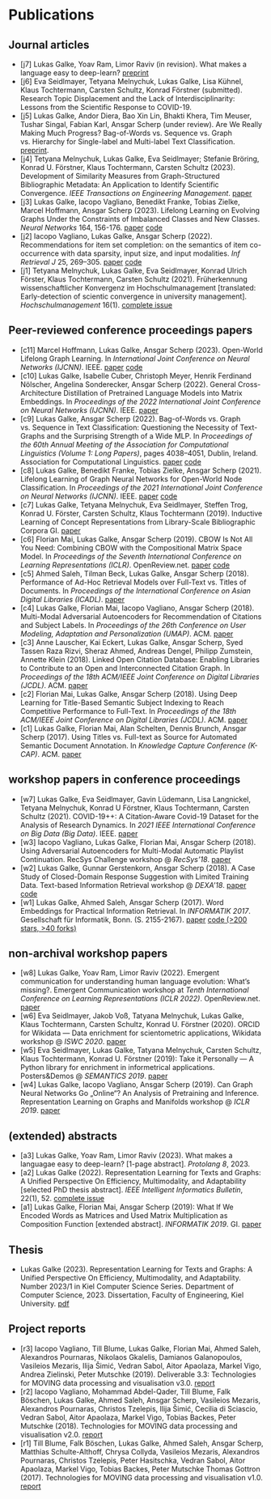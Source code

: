 # Publications 

## Journal articles

- [j7] Lukas Galke, Yoav Ram, Limor Raviv (in revision). What makes a language easy to deep-learn? [preprint](https://arxiv.org/abs/2302.12239)
- [j6] Eva Seidlmayer, Tetyana Melnychuk, Lukas Galke, Lisa Kühnel, Klaus Tochtermann, Carsten Schultz, Konrad Förstner (submitted). Research Topic Displacement and the Lack of Interdisciplinarity: Lessons from the Scientific Response to COVID-19.
- [j5] Lukas Galke, Andor Diera, Bao Xin Lin, Bhakti Khera, Tim Meuser, Tushar Singal, Fabian Karl, Ansgar Scherp (under review). Are We Really Making Much Progress? Bag-of-Words vs. Sequence vs. Graph vs. Hierarchy for Single-label and Multi-label Text Classification. [preprint](https://arxiv.org/abs/2204.03954).
- [j4] Tetyana Melnychuk, Lukas Galke, Eva Seidlmayer; Stefanie Bröring, Konrad U. Förstner, Klaus Tochtermann, Carsten Schultz (2023). Development of Similarity Measures from Graph-Structured Bibliographic Metadata: An Application to Identify Scientific Convergence. *IEEE Transactions on Engineering Management*. [paper](https://doi.org/10.1109/TEM.2023.3308008)
- [j3] Lukas Galke, Iacopo Vagliano, Benedikt Franke, Tobias Zielke, Marcel Hoffmann, Ansgar Scherp (2023). Lifelong Learning on Evolving Graphs Under the Constraints of Imbalanced Classes and New Classes. *Neural Networks* 164, 156-176. [paper](https://pure.mpg.de/rest/items/item_3368482_4/component/file_3510107/content) [code](https://github.com/lgalke/lifelong-learning)
- [j2] Iacopo Vagliano, Lukas Galke, Ansgar Scherp (2022). Recommendations for item set completion: on the semantics of item co-occurrence with data sparsity, input size, and input modalities. *Inf Retrieval J* 25, 269–305. [paper](https://doi.org/10.1007/s10791-022-09408-9) [code](https://github.com/lgalke/aae-recommender)
- [j1] Tetyana Melnychuk, Lukas Galke, Eva Seidlmayer, Konrad Ulrich Förster, Klaus Tochtermann, Carsten Schultz (2021). Früherkennung wissenschaftlicher Konvergenz im Hochschulmanagement [translated: Early-detection of scientic convergence in university management]. *Hochschulmanagement* 16(1). [complete issue](https://www.universitaetsverlagwebler.de/_files/ugd/7bac3c_24fe9adc2e3740178ad5ba98f66d1931.pdf)

## Peer-reviewed conference proceedings papers

- [c11] Marcel Hoffmann, Lukas Galke, Ansgar Scherp (2023). Open-World Lifelong Graph Learning. In *International Joint Conference on Neural Networks (IJCNN)*. IEEE. [paper](https://doi.org/10.1109/IJCNN54540.2023.10191071) [code](https://github.com/Bobowner/Open-World-LGL)
- [c10] Lukas Galke, Isabelle Cuber, Christoph Meyer, Henrik Ferdinand Nölscher, Angelina Sonderecker, Ansgar Scherp (2022). General Cross-Architecture Distillation of Pretrained Language Models into Matrix Embeddings. In *Proceedings of the 2022 International Joint Conference on Neural Networks (IJCNN)*. IEEE. [paper](https://doi.org/10.1109/IJCNN55064.2022.9892144)
- [c9] Lukas Galke, Ansgar Scherp (2022). Bag-of-Words vs. Graph vs. Sequence in Text Classification: Questioning the Necessity of Text-Graphs and the Surprising Strength of a Wide MLP. In *Proceedings of the 60th Annual Meeting of the Association for Computational Linguistics (Volume 1: Long Papers)*, pages 4038–4051, Dublin, Ireland. Association for Computational Linguistics. [paper](https://doi.org/10.18653/v1/2022.acl-long.279) [code](https://github.com/lgalke/text-clf-baselines)
- [c8] Lukas Galke, Benedikt Franke, Tobias Zielke, Ansgar Scherp (2021). Lifelong Learning of Graph Neural Networks for Open-World Node Classification. In *Proceedings of the 2021 International Joint Conference on Neural Networks (IJCNN)*. IEEE. [paper](https://doi.org/10.1109/IJCNN52387.2021.9533412) [code](https://github.com/lgalke/lifelong-learning)
- [c7] Lukas Galke, Tetyana Melnychuk, Eva Seidlmayer, Steffen Trog, Konrad U. Förster, Carsten Schultz, Klaus Tochtermann (2019). Inductive Learning of Concept Representations from Library-Scale Bibliographic Corpora GI. [paper](https://doi.org/10.18420/inf2019_26)
- [c6] Florian Mai, Lukas Galke, Ansgar Scherp (2019). CBOW Is Not All You Need: Combining CBOW with the Compositional Matrix Space Model. In *Proceedings of the Seventh International Conference on Learning Representations (ICLR)*. OpenReview.net. [paper](https://openreview.net/pdf?id=H1MgjoR9tQ) [code](https://github.com/florianmai/word2mat)
- [c5] Ahmed Saleh, Tilman Beck, Lukas Galke, Ansgar Scherp (2018). Performance of Ad-Hoc Retrieval Models over Full-Text vs. Titles of Documents. In *Proceedings of the International Conference on Asian Digital Libraries (ICADL)*. [paper](https://doi.org/10.1007/978-3-030-04257-8_30)
- [c4] Lukas Galke, Florian Mai, Iacopo Vagliano, Ansgar Scherp (2018). Multi-Modal Adversarial Autoencoders for Recommendation of Citations and Subject Labels. In *Proceedings of the 26th Conference on User Modeling, Adaptation and Personalization (UMAP)*. ACM. [paper](https://doi.org/10.1145/3209219.3209236)
- [c3] Anne Lauscher, Kai Eckert, Lukas Galke, Ansgar Scherp, Syed Tassen Raza Rizvi, Sheraz Ahmed, Andreas Dengel, Philipp Zumstein, Annette Klein (2018). Linked Open Citation Database: Enabling Libraries to Contribute to an Open and Interconnected Citation Graph. In *Proceedings of the 18th ACM/IEEE Joint Conference on Digital Libraries (JCDL)*. ACM. [paper](https://doi.org/10.1145/3197026.3197050)
- [c2] Florian Mai, Lukas Galke, Ansgar Scherp (2018). Using Deep Learning for Title-Based Semantic Subject Indexing to Reach Competitive Performance to Full-Text. In *Proceedings of the 18th ACM/IEEE Joint Conference on Digital Libraries (JCDL)*. ACM. [paper](https://doi.org/10.1145/3197026.3197039)
- [c1] Lukas Galke, Florian Mai, Alan Schelten, Dennis Brunch, Ansgar Scherp (2017). Using Titles vs. Full-text as Source for Automated Semantic Document Annotation. In *Knowledge Capture Conference (K-CAP)*. ACM. [paper](https://doi.org/10.1145/3148011.3148039)

## workshop papers in conference proceedings

- [w7] Lukas Galke, Eva Seidlmayer, Gavin Lüdemann, Lisa Langnickel, Tetyana Melnychuk, Konrad U Förstner, Klaus Tochtermann, Carsten Schultz (2021). COVID-19++: A Citation-Aware Covid-19 Dataset for the Analysis of Research Dynamics. In *2021 IEEE International Conference on Big Data (Big Data)*. IEEE. [paper](https://doi.org/10.1109/BigData52589.2021.9671730)
- [w3] Iacopo Vagliano, Lukas Galke, Florian Mai, Ansgar Scherp (2018). Using Adversarial Autoencoders for Multi-Modal Automatic Playlist Continuation. RecSys Challenge workshop @ *RecSys'18*. [paper](https://doi.org/10.1145/3267471.3267476)
- [w2] Lukas Galke, Gunnar Gerstenkorn, Ansgar Scherp (2018). A Case Study of Closed-Domain Response Suggestion with Limited Training Data. Text-based Information Retrieval workshop @ *DEXA'18*. [paper](https://doi.org/10.1007/978-3-319-99133-7_18) [code](https://github.com/lgalke/resuggest)
- [w1] Lukas Galke, Ahmed Saleh, Ansgar Scherp (2017). Word Embeddings for Practical Information Retrieval. In *INFORMATIK 2017*. Gesellschaft für Informatik, Bonn. (S. 2155-2167). [paper](https://doi.org/10.18420/in2017_215) [code (>200 stars, >40 forks)](https://github.com/lgalke/vec4ir)

## non-archival workshop papers 

- [w8] Lukas Galke, Yoav Ram, Limor Raviv (2022). Emergent communication for understanding human language evolution: What's missing?. Emergent Communication workshop at *Tenth International Conference on Learning Representations (ICLR 2022)*. OpenReview.net. [paper](https://openreview.net/forum?id=rqUGZQ-0XZ5)
- [w6] Eva Seidlmayer, Jakob Voß, Tatyana Melnychuk, Lukas Galke, Klaus Tochtermann, Carsten Schultz, Konrad U. Förstner (2020). ORCID for Wikidata — Data enrichment for scientometric applications, Wikidata workshop @ *ISWC 2020*. [paper](https://ceur-ws.org/Vol-2773/paper-09.pdf)
- [w5] Eva Seidlmayer, Lukas Galke, Tatyana Melnychuk, Carsten Schultz, Klaus Tochtermann, Konrad U. Förstner (2019): Take it Personally — A Python library for enrichment in informetrical applications. Posters&Demos @ *SEMANTICS 2019*. [paper](https://ceur-ws.org/Vol-2451/paper-23.pdf)
- [w4] Lukas Galke, Iacopo Vagliano, Ansgar Scherp (2019). Can Graph Neural Networks Go „Online“? An Analysis of Pretraining and Inference. Representation Learning on Graphs and Manifolds workshop @ *ICLR 2019*. [paper](https://rlgm.github.io/papers/21.pdf)

## (extended) abstracts

- [a3] Lukas Galke, Yoav Ram, Limor Raviv (2023). What makes a languagae easy to deep-learn? [1-page abstract]. *Protolang 8*, 2023.
- [a2] Lukas Galke (2022). Representation Learning for Texts and Graphs: A Unified Perspective On Efficiency, Multimodality, and Adaptability [selected PhD thesis abstract]. *IEEE Intelligent Informatics Bulletin*, 22(1), 52. [complete issue](https://www.comp.hkbu.edu.hk/~cib/2022/IIB2022_Final.pdf)
- [a1] Lukas Galke, Florian Mai, Ansgar Scherp (2019): What If We Encoded Words as Matrices and Used Matrix Multiplication as Composition Function [extended abstract]. *INFORMATIK 2019*. GI. [paper](https://doi.org/10.18420/inf2019_47)

## Thesis

- Lukas Galke (2023). Representation Learning for Texts and Graphs: A Unified Perspective On Efficiency, Multimodality, and Adaptability. Number 2023/1 in Kiel Computer Science Series. Department of Computer Science, 2023. Dissertation, Faculty of Engineering, Kiel University. [pdf](https://doi.org/10.21941/kcss/2023/1)

## Project reports

- [r3] Iacopo Vagliano, Till Blume, Lukas Galke, Florian Mai, Ahmed Saleh, Alexandros Pournaras, Nikolaos Gkalelis, Damianos Galanopoulos, Vasileios Mezaris, Ilija Šimić, Vedran Sabol, Aitor Apaolaza, Markel Vigo, Andrea Zielinski, Peter Mutschke (2019). Deliverable 3.3: Technologies for MOVING data processing and visualisation v3.0. [report](http://moving-project.eu/wp-content/uploads/2019/03/moving_d3.3_v1.0.pdf)
- [r2] Iacopo Vagliano, Mohammad Abdel-Qader, Till Blume, Falk Böschen, Lukas Galke, Ahmed Saleh, Ansgar Scherp, Vasileios Mezaris, Alexandros Pournaras, Christos Tzelepis, Ilija Šimić, Cecilia di Sciascio, Vedran Sabol, Aitor Apaolaza, Markel Vigo, Tobias Backes, Peter Mutschke (2018). Technologies for MOVING data processing and visualisation v2.0. [report](http://moving-project.eu/wp-content/uploads/2018/03/moving_d3.2_v1.0.pdf)
- [r1] Till Blume, Falk Böschen, Lukas Galke, Ahmed Saleh, Ansgar Scherp, Matthias Schulte-Althoff, Chrysa Collyda, Vasileios Mezaris, Alexandros Pournaras, Christos Tzelepis,  Peter Hasitschka, Vedran Sabol, Aitor Apaolaza, Markel Vigo, Tobias Backes, Peter Mutschke Thomas Gottron (2017). Technologies for MOVING data processing and visualisation v1.0. [report](http://moving-project.eu/wp-content/uploads/2017/04/moving_d3.1_v1.0.pdf)

